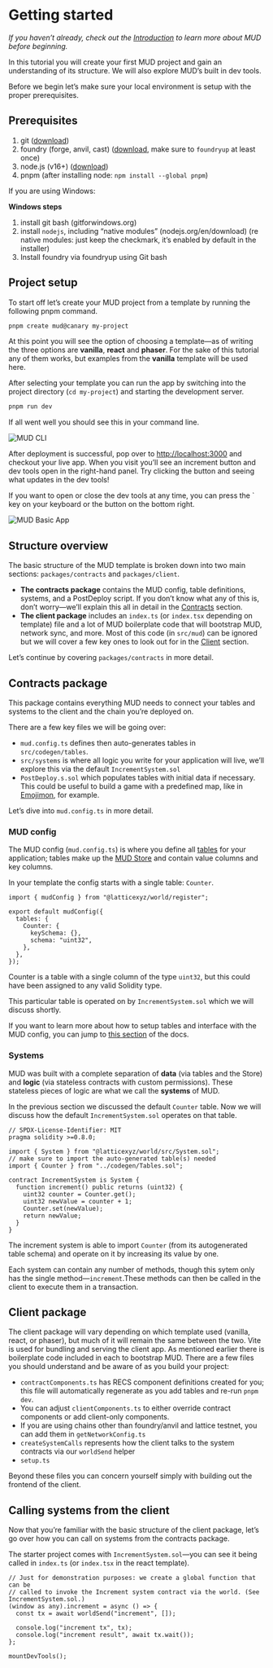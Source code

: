 # Getting started

_If you haven’t already, check out the [Introduction](/#introduction) to learn more about MUD before beginning._

In this tutorial you will create your first MUD project and gain an understanding of its structure. We will also explore MUD’s built in dev tools.

Before we begin let’s make sure your local environment is setup with the proper prerequisites.

## Prerequisites

1. git ([download](https://git-scm.com/downloads))
2. foundry (forge, anvil, cast) ([download](https://book.getfoundry.sh/getting-started/installation), make sure to `foundryup` at least once)
3. node.js (v16+) ([download](https://nodejs.org/en/download/))
4. pnpm (after installing node: `npm install --global pnpm`)

If you are using Windows:

**Windows steps**

1. install git bash (gitforwindows.org)
2. install `nodejs`, including “native modules” (nodejs.org/en/download) (re native modules: just keep the checkmark, it’s enabled by default in the installer)
3. Install foundry via foundryup using Git bash

## Project setup

To start off let’s create your MUD project from a template by running the following pnpm command.

```bash
pnpm create mud@canary my-project
```

At this point you will see the option of choosing a template—as of writing the three options are **vanilla**, **react** and **phaser**. For the sake of this tutorial any of them works, but examples from the **vanilla** template will be used here.

After selecting your template you can run the app by switching into the project directory (`cd my-project`) and starting the development server.

```bash
pnpm run dev
```

If all went well you should see this in your command line.

![MUD CLI](./quick-start-mud-cli.png)

After deployment is successful, pop over to [http://localhost:3000](http://localhost:3000) and checkout your live app. When you visit you’ll see an increment button and dev tools open in the right-hand panel. Try clicking the button and seeing what updates in the dev tools!

If you want to open or close the dev tools at any time, you can press the ` key on your keyboard or the button on the bottom right.

![MUD Basic App](./quick-start-mud-basic-app.png)

## Structure overview

The basic structure of the MUD template is broken down into two main sections: `packages/contracts` and `packages/client`.

- **The contracts package** contains the MUD config, table definitions, systems, and a PostDeploy script. If you don’t know what any of this is, don’t worry—we’ll explain this all in detail in the [Contracts](#contracts-package) section.
- **The client package** includes an `index.ts` (or `index.tsx` depending on template) file and a lot of MUD boilerplate code that will bootstrap MUD, network sync, and more. Most of this code (in `src/mud`) can be ignored but we will cover a few key ones to look out for in the [Client](#client-package) section.

Let’s continue by covering `packages/contracts` in more detail.

## Contracts package

This package contains everything MUD needs to connect your tables and systems to the client and the chain you’re deployed on.

There are a few key files we will be going over:

- `mud.config.ts` defines then auto-generates tables in `src/codegen/tables`.
- `src/systems` is where all logic you write for your application will live, we’ll explore this via the default `IncrementSystem.sol`
- `PostDeploy.s.sol` which populates tables with initial data if necessary. This could be useful to build a game with a predefined map, like in [Emojimon](./emojimon), for example.

Let’s dive into `mud.config.ts` in more detail.

### MUD config

The MUD config (`mud.config.ts`) is where you define all [tables](/store/config#adding-tables) for your application; tables make up the [MUD Store](/store) and contain value columns and key columns.

In your template the config starts with a single table: `Counter`.

```tsx
import { mudConfig } from "@latticexyz/world/register";

export default mudConfig({
  tables: {
    Counter: {
      keySchema: {},
      schema: "uint32",
    },
  },
});
```

Counter is a table with a single column of the type `uint32`, but this could have been assigned to any valid Solidity type.

This particular table is operated on by `IncrementSystem.sol` which we will discuss shortly.

If you want to learn more about how to setup tables and interface with the MUD config, you can jump to [this section](/store/config) of the docs.

### Systems

MUD was built with a complete separation of **data** (via tables and the Store) and **logic** (via stateless contracts with custom permissions). These stateless pieces of logic are what we call the **systems** of MUD.

In the previous section we discussed the default `Counter` table. Now we will discuss how the default `IncrementSystem.sol` operates on that table.

```tsx
// SPDX-License-Identifier: MIT
pragma solidity >=0.8.0;

import { System } from "@latticexyz/world/src/System.sol";
// make sure to import the auto-generated table(s) needed
import { Counter } from "../codegen/Tables.sol";

contract IncrementSystem is System {
  function increment() public returns (uint32) {
    uint32 counter = Counter.get();
    uint32 newValue = counter + 1;
    Counter.set(newValue);
    return newValue;
  }
}
```

The increment system is able to import `Counter` (from its autogenerated table schema) and operate on it by increasing its value by one.

Each system can contain any number of methods, though this sytem only has the single method—`increment`.These methods can then be called in the client to execute them in a transaction.

## Client package

The client package will vary depending on which template used (vanilla, react, or phaser), but much of it will remain the same between the two. Vite is used for bundling and serving the client app. As mentioned earlier there is boilerplate code included in each to bootstrap MUD. There are a few files you should understand and be aware of as you build your project:

- `contractComponents.ts` has RECS component definitions created for you; this file will automatically regenerate as you add tables and re-run `pnpm dev`.
- You can adjust `clientComponents.ts` to either override contract components or add client-only components.
- If you are using chains other than foundry/anvil and lattice testnet, you can add them in `getNetworkConfig.ts`
- `createSystemCalls` represents how the client talks to the system contracts via our `worldSend` helper
- `setup.ts`

Beyond these files you can concern yourself simply with building out the frontend of the client.

## Calling systems from the client

Now that you’re familiar with the basic structure of the client package, let’s go over how you can call on systems from the contracts package.

The starter project comes with `IncrementSystem.sol`—you can see it being called in `index.ts` (or `index.tsx` in the react template).

```tsx
// Just for demonstration purposes: we create a global function that can be
// called to invoke the Increment system contract via the world. (See IncrementSystem.sol.)
(window as any).increment = async () => {
  const tx = await worldSend("increment", []);

  console.log("increment tx", tx);
  console.log("increment result", await tx.wait());
};

mountDevTools();
```
